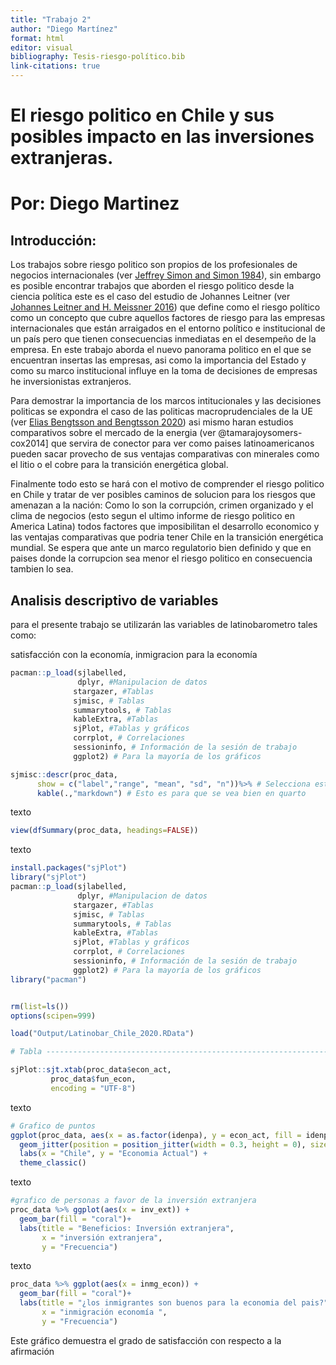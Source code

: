 ```yaml
---
title: "Trabajo 2"
author: "Diego Martínez"
format: html
editor: visual
bibliography: Tesis-riesgo-político.bib
link-citations: true 
---
```


# **El riesgo politico en Chile y sus posibles impacto en las inversiones extranjeras.**

# Por: Diego Martinez

## **Introducción:**

Los trabajos sobre riesgo politico son propios de los profesionales de negocios internacionales (ver [Jeffrey Simon and Simon 1984](#ref-jeffreysimonTheoreticalPerspectivePolitical1984)), sin embargo es posible encontrar trabajos que aborden el riesgo politico desde la ciencia política este es el caso del estudio de Johannes Leitner (ver [Johannes Leitner and H. Meissner 2016](#ref-johannesleitner2016)) que define como el riesgo político como un concepto que cubre aquellos factores de riesgo para las empresas internacionales que están arraigados en el entorno político e institucional de un país pero que tienen consecuencias inmediatas en el desempeño de la empresa. En este trabajo aborda el nuevo panorama politico en el que se encuentran insertas las empresas, asi como la importancia del Estado y como su marco institucional influye en la toma de decisiones de empresas he inversionistas extranjeros.

Para demostrar la importancia de los marcos intitucionales y las decisiones politicas se expondra el caso de las politicas macroprudenciales de la UE (ver [Elias Bengtsson and Bengtsson 2020](#ref-eliasbengtssonMacroprudentialPolicyEU2020)) asi mismo haran estudios comparativos sobre el mercado de la energia (ver @tamarajoysomers-cox2014\] que servira de conector para ver como paises latinoamericanos pueden sacar provecho de sus ventajas comparativas con minerales como el litio o el cobre para la transición energética global.

Finalmente todo esto se hará con el motivo de comprender el riesgo politico en Chile y tratar de ver posibles caminos de solucion para los riesgos que amenazan a la nación: Como lo son la corrupción, crimen organizado y el clima de negocios (esto segun el ultimo informe de riesgo politico en America Latina) todos factores que imposibilitan el desarrollo economico y las ventajas comparativas que podria tener Chile en la transición energética mundial. Se espera que ante un marco regulatorio bien definido y que en paises donde la corrupcion sea menor el riesgo politico en consecuencia tambien lo sea.

## Analisis descriptivo de variables

para el presente trabajo se utilizarán las variables de latinobarometro tales como:

satisfacción con la economía, inmigracion para la economía

```r
pacman::p_load(sjlabelled,
               dplyr, #Manipulacion de datos
              stargazer, #Tablas
              sjmisc, # Tablas
              summarytools, # Tablas
              kableExtra, #Tablas
              sjPlot, #Tablas y gráficos
              corrplot, # Correlaciones
              sessioninfo, # Información de la sesión de trabajo
              ggplot2) # Para la mayoría de los gráficos

sjmisc::descr(proc_data,
      show = c("label","range", "mean", "sd", "n"))%>% # Selecciona estadísticos
      kable(.,"markdown") # Esto es para que se vea bien en quarto
```

texto

```r
view(dfSummary(proc_data, headings=FALSE))
```

texto

```r
install.packages("sjPlot")
library("sjPlot")
pacman::p_load(sjlabelled,
               dplyr, #Manipulacion de datos
              stargazer, #Tablas
              sjmisc, # Tablas
              summarytools, # Tablas
              kableExtra, #Tablas
              sjPlot, #Tablas y gráficos
              corrplot, # Correlaciones
              sessioninfo, # Información de la sesión de trabajo
              ggplot2) # Para la mayoría de los gráficos
library("pacman")


rm(list=ls())
options(scipen=999)

load("Output/Latinobar_Chile_2020.RData")

# Tabla -------------------------------------------------------------------

sjPlot::sjt.xtab(proc_data$econ_act,
         proc_data$fun_econ,
         encoding = "UTF-8")
```

texto

```r

# Grafico de puntos
ggplot(proc_data, aes(x = as.factor(idenpa), y = econ_act, fill = idenpa)) +
  geom_jitter(position = position_jitter(width = 0.3, height = 0), size = 3, alpha = 0.7) +
  labs(x = "Chile", y = "Economia Actual") +
  theme_classic()
```

texto

```r
#grafico de personas a favor de la inversión extranjera
proc_data %>% ggplot(aes(x = inv_ext)) + 
  geom_bar(fill = "coral")+
  labs(title = "Beneficios: Inversión extranjera",
       x = "inversión extranjera",
       y = "Frecuencia")
```

texto

```r
proc_data %>% ggplot(aes(x = inmg_econ)) + 
  geom_bar(fill = "coral")+
  labs(title = "¿los inmigrantes son buenos para la economia del pais?",
       x = "inmigración economía ",
       y = "Frecuencia")
```

Este gráfico demuestra el grado de satisfacción con respecto a la afirmación
